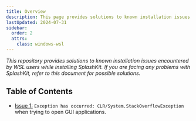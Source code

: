 ```yaml
---
title: Overview
description: This page provides solutions to known installation issues encountered by WSL users while installing or using SplashKit.
lastUpdated: 2024-07-31
sidebar:
  order: 2
  attrs:
    class: windows-wsl
---
```


*This repository provides solutions to known installation issues encountered by WSL users while installing SplashKit. If you are facing any problems with SplashKit, refer to this document for possible solutions.*

## Table of Contents

- [Issue 1:](/troubleshoot/windows-wsl/wsl-issue-1) `Exception has occurred: CLR/System.StackOverflowException` when trying to open GUI applications.
